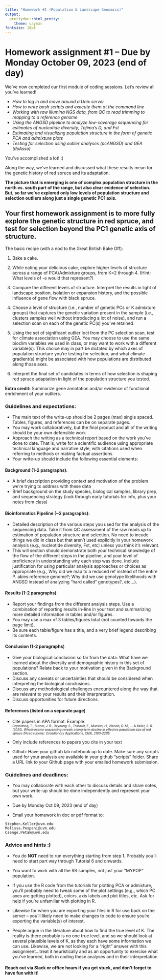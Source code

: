 ```yaml
---
title: "Homework #1 (Population & Landscape Genomics)"
output:
  prettydoc::html_pretty:
    theme: cayman
fontsize: 18pt
---
```


# Homework assignment #1 -- Due by Monday October 09, 2023 (end of day)

We’ve now completed our first module of coding sessions. Let's review all you've learned!

* *How to log in and move around a Unix server *
* *How to write bash scripts and execute them at the command line*
* *Working with raw Illumina NGS data, from QC to read trimming to mapping to a reference genome*
* *Using the ANGSD pipeline to analyze low-coverage sequencing for estimates of nucleotide diversity, Tajima's D, and Fst*
* *Estimating and visualizing population structure in the form of genetic PCA and admixture plots*
* *Testing for selection using outlier analyses (pcANGSD) and GEA (doAsso)*

You've accomplished a lot! :)

Along the way, we've learned and discussed what these results mean for the genetic history of red spruce and its adaptation. 

**The picture that is emerging is one of complex population structure in the north vs. south part of the range, but also clear evidence of selection. But, so far we've explored only low levels of population structure and selection outliers along just a single genetic PC1 axis.** 

## Your first homework assignment is to more fully explore the genetic structure in red spruce, and test for selection beyond the PC1 genetic axis of structure.

The basic recipe (with a nod to the Great British Bake Off):

1. Bake a cake.

2. While eating your delicious cake, explore higher levels of structure across a range of PCA/Admixture groups, from K=2 through 4. (Hint: What levels of -e would that represent?)

2. Compare the different levels of structure. Interpret the results in light of landscape position, isolation or expansion history, and the possible influence of gene flow with black spruce.

3. Choose a level of structure (i.e., number of genetic PCs or K admixture groups) that captures the genetic variation present in the sample (i.e., clusters samples well without introducing a lot of noise), and run a selection scan on each of the genetic PC(s) you've retained. 

4. Using the set of significant outlier loci from the PC selection scan, test for climate association using GEA. You may choose to use the same bioclim variables we used in class, or may want to work with a different variable(s). This choice may in part be dictated by which axes of population structure you're testing for selection, and what climate gradient(s) might be associated with how populations are distributed along those axes.

5. Interpret the final set of candidates in terms of how selection is shaping red spruce adaptation in light of the population structure you tested. 

**Extra credit:** Summarize gene annotation and/or evidence of functional enrichment of your outliers. 


### Guidelines and expectations:

* The main text of the write-up should be 2 pages (max) single spaced. Tables, figures, and references can be on separate pages.
* You may work collaboratively, but the final product and all of the writing should be your own defensible work
* Approach the writing as a technical report based on the work you’ve done to date.  That is, write for a scientific audience using appropriate technical language and narrative style, with citations used when referring to methods or making factual assertions.
* Your write-up should include the following essential elements:

#### Background (1-2 paragraphs):
* A brief description providing context and motivation of the problem we’re trying to address with these data
* Brief background on the study species, biological samples, library prep, and sequencing strategy (look through early tutorials for info, plus your notes from class)

#### Bioinformatics Pipeline (~2 paragraphs):
* Detailed description of the various steps you used for the analysis of the sequencing data.  Take it from QC assessment of the raw reads up to estimation of population structure and selection. No need to incude things we did in class but that aren't used explicitly in your homework analysis (e.g., nucleotide diversity, Fst, etc) unless you think it's relevant.
* This will section should demonstrate both your technical knowledge of the flow of the different steps in the pipeline, and your level of proficiency in understanding why each step was done.  Include justification for using particular analysis approaches or choices as appropriate (e.g., Why did we map to a reduced ref instead of the entire P. abies reference genome?; Why did we use genotype likelihoods with ANGSD instead of analyzing “hard called” genotypes?, etc...).

#### Results (1-2 paragraphs)
* Report your findings from the different analysis steps.  Use a combination of reporting results in-line in your text and summarizing more detailed information in tables and/or figures.  
* You may use a max of 3 tables/figures total (not counted towards the page limit). 
* Be sure each table/figure has a title, and a very brief legend describing its contents.

#### Conclusion (1-2 paragraphs)
* Give your biological conclusion so far from the data: What have we learned about the diversity and demographic history in this set of populations? Relate back to your motivation given in the Background section.
* Discuss any caveats or uncertainties that should be considered when interpreting the biological conclusions.
* Discuss any methodological challenges encountered along the way that are relevant to your results and their interpretation.
* Discuss opportunities for future directions.

#### References (listed on a separate page)
* Cite papers in APA format.  Example:  
  <font size="0.75">*Capblancq, T., Butnor, J. R., Deyoung, S., Thibault, E., Munson, H., Nelson, D. M., ... & Keller, S. R. (2020). Whole‐exome sequencing reveals a long‐term decline in effective population size of red spruce (Picea rubens). Evolutionary Applications, 13(9), 2190-2205.*</font>


* Only include references to papers you cite in your text

* Github:  Have your github lab notebook up to date. Make sure any scripts used for your analysis are available in your github “scripts” folder. Share a URL link to your Github page with your emailed homework submission.


### Guidelines and deadlines:

* You may collaborate with each other to discuss details and share notes, but your write-up should be done independently and represent your own work.  

* Due by Monday Oct 09, 2023 (end of day)

* Email your homework in doc or pdf format to:
```
Stephen.Keller@uvm.edu
Melissa.Pespeni@uvm.edu
Csenge.Petak@uvm.edu
```

### Advice and hints :)
 
* You do **NOT** need to run everything starting from step 1.  Probably you'll need to start part way through Tutorial 6 and onwards.

* You want to work with all the RS samples, not just your "MYPOP" population.

* If you use the R code from the tutorials for plotting PCA or admixture, you'll probably need to tweak some of the plot settings (e.g., which PC axes are getting plotted), colors, axis labels and plot titles, etc. Ask for help if you're unfamiliar with plotting in R.

* Likewise for when you are exporting your files in R for use back on the server -- you'll likely need to make changes to code to ensure you're exporting the variable(s) of interest.


* People argue in the literature about how to find the true level of K. The reality is there probably is no one true level, and so we should look at several plausible levels of K, as they each have some information we can use. Likewise, we are not looking for a "right" answer with this assignment...treat it heuristically and as an opportunity to exercise what you've learned, both in coding these analyses and in their interpretation.

#### Reach out via Slack or office hours if you get stuck, and don't forget to have fun with it!

